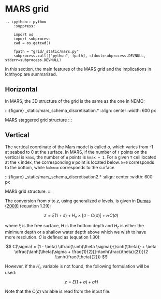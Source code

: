 # MARS grid

```eval-rst
.. ipython:: python
    :suppress:

    import os
    import subprocess
    cwd = os.getcwd()

    fpath = "grid/_static/mars.py"
    subprocess.call(["python", fpath], stdout=subprocess.DEVNULL, stderr=subprocess.DEVNULL)
```

In this section, the main features of the MARS grid and the implications in Ichthyop are summarized.

## Horizontal

In MARS, the 3D structure of the grid is the same as the one in NEMO:

:::{figure} _static/mars_schema_discretisation.*
:align: center
:width: 600 px

MARS staggered grid structure
:::

## Vertical

The vertical coordinate of the Mars model is called $\sigma$, which varies from -1 at seabed to 0 at the surface. In MARS, if the number of `T` points on the vertical is `kmax`, the number of `W` points is `kmax + 1`. For a given `T` cell located at the `k` index, the corresponding `W` point is located below. `k=0` corresponds to the bottom, while `k=kmax` corresponds to the surface.

:::{figure} _static/mars_schema_discretisation2.*
:align: center
:width: 600 px

MARS grid structure.
:::

The conversion from $\sigma$ to $z$, using generalized $\sigma$ levels, is given in [Dumas (2009)](https://mars3d.ifremer.fr/docs/_static/2009_11_22_DocMARS_GB.pdf) (equation 1.29):

$$
z = \xi (1 + \sigma) + H_c \times [\sigma - C(\sigma)]  + H C(\sigma)
$$

where $\xi$ is the free surface, $H$ is the bottom depth and $H_c$ is either the minimum depth or a shallow water depth above
which we wish to have more resolution. $C$ is defined as (equation 1.30):

$$
C(\sigma) = (1 - \beta) \dfrac{\sinh(\theta \sigma)}{\sinh(\theta)} + \beta \dfrac{\tanh[\theta(\sigma + \frac{1}{2})]-\tanh(\frac{\theta}{2})}{2 \tanh(\frac{\theta}{2})}
$$

However, if the $H_c$ variable is not found, the following formulation will be used:

$$
z = \xi (1 + \sigma) + \sigma H
$$

Note that the $C(\sigma)$ variable is read from the input file.

